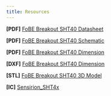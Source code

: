 ```yaml
---
title: Resources
---
```


**\[PDF\]** [FoBE Breakout SHT40 Datasheet](/)

**\[PDF\]** [FoBE Breakout SHT40 Schematic](/)

**\[PDF\]** [FoBE Breakout SHT40 Dimension](/)

**\[DXF\]** [FoBE Breakout SHT40 Dimension](/)

**\[STL\]** [FoBE Breakout SHT40 3D Model](/)

**\[IC\]** [Sensirion_SHT4x](https://atta.szlcsc.com/upload/public/pdf/source/20211021/851BA36A5CA574D725310F52CADA4510.pdf)

